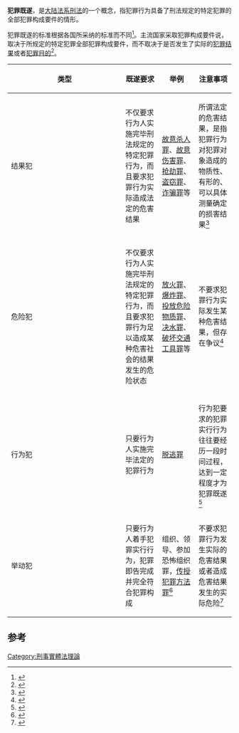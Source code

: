 {{legal}}
{{大陸法系刑法}}
'''犯罪既遂'''，是[[大陆法系|大陆法系]][[刑法|刑法]]的一个概念，指犯罪行为具备了刑法规定的特定犯罪的全部犯罪构成要件的情形。

犯罪既遂的标准根据各国所采纳的标准而不同<ref>{{cite journal|author=冯亚东 胡东飞|title=犯罪既遂标准新论——以刑法目的为视角的剖析|journal=《法学》|year=2002年|issue=第9期|pages=37-41页|url=http://www.cqvip.com/QK/71135X/201107/12512468.html|accessdate=2014-12-03|archive-date=2019-06-12|archive-url=https://web.archive.org/web/20190612200901/http://www.cqvip.com/QK/71135X/201107/12512468.html|dead-url=no}}</ref>。主流国家采取犯罪构成要件说，取决于所规定的特定犯罪全部犯罪构成要件，而不取决于是否发生了实际的[[犯罪结果|犯罪结果]]或者[[犯罪目的|犯罪目的]]<ref>{{cite journal|author=刘之雄|title=关于故意犯罪既遂标准的再思考|journal=《法商研究》|year=1998年|issue=第6期|pages=88-90页|url=http://www.cqvip.com/QK/81666A/199806/1002369365.html|accessdate=2014-12-03|archive-date=2019-06-04|archive-url=https://web.archive.org/web/20190604141046/http://www.cqvip.com/QK/81666A/199806/1002369365.html|dead-url=no}}</ref>。

{| class="wikitable"
|-
!width=5%| 类型  !! 既遂要求 !! 举例 !! 注意事项
|-
| 结果犯 || 不仅要求行为人实施完毕刑法规定的特定犯罪行为，而且要求犯罪行为实际造成法定的危害结果 || [[故意杀人罪|故意杀人罪]]、[[故意伤害罪|故意伤害罪]]、[[抢劫罪|抢劫罪]]、[[盗窃罪|盗窃罪]]、[[诈骗罪|诈骗罪]]等||所谓法定的危害结果，是指犯罪行为对犯罪对象造成的物质性、有形的、可以具体测量确定的损害结果<ref>{{cite journal|author=金泽刚|title=结果犯的概念及其既遂形态研究|journal=《法律科学.西北政法学院学报》|year=1999年|issue=03期|url=http://www.cnki.com.cn/Article/CJFDTotal-DOUB903.008.htm|accessdate=2014-12-03|archive-date=2021-02-03|archive-url=https://web.archive.org/web/20210203201307/http://www.cnki.com.cn/Article/CJFDTotal-DOUB903.008.htm|dead-url=no}}</ref>
|-
| 危险犯 || 不仅要求行为人实施完毕刑法规定的特定犯罪行为，而且要求犯罪行为足以造成某种危害社会的结果发生的危险状态 || [[放火罪|放火罪]]、[[爆炸罪|爆炸罪]]、[[投放危险物质罪|投放危险物质罪]]、[[决水罪|决水罪]]、[[破坏交通工具罪|破坏交通工具罪]]等||不要求犯罪行为实际发生某种危害结果，但存在争议<ref>{{cite journal|author=陈航|title=对“危险犯属于犯罪既遂形态”之理论通说的质疑|journal=《河北法学》|year=1999年|issue=第2期|pages=36-38页|url=http://www.cqvip.com/QK/80057X/199902/1002363908.html|accessdate=2014-12-03|archive-date=2019-06-11|archive-url=https://web.archive.org/web/20190611051517/http://www.cqvip.com/QK/80057X/199902/1002363908.html|dead-url=no}}</ref>
|-
| 行为犯 || 只要行为人实施完毕法定的犯罪行为 || [[脱逃罪|脱逃罪]]||行为犯要求的犯罪实行行为往往要经历一段时间过程，达到一定程度才为犯罪既遂<ref>{{cite journal|author=蒋兰香|title=对犯罪既遂形态逻辑关系的梳理|journal=《河北法学》|year=2006年|issue=第12期|pages=82-87页|url=http://www.cqvip.com/QK/71135X/201107/23266757.html|accessdate=2014-12-03|archive-date=2019-06-08|archive-url=https://web.archive.org/web/20190608132041/http://www.cqvip.com/QK/71135X/201107/23266757.html|dead-url=no}}</ref>
|-
|举动犯 || 只要行为人着手犯罪实行行为，犯罪即告完成并完全符合犯罪构成|| 组织、领导、参加恐怖组织罪，[[传授犯罪方法罪|传授犯罪方法罪]]<ref>{{cite journal|author=万春 邹涛 张国吉 沈旭|title=传授犯罪方法罪的讨论|journal=《法学》|year=1984年|issue=第2期|pages=19-23页|url=http://www.cqvip.com/QK/81227X/198402/1002311195.html|accessdate=2014-12-03|archive-date=2019-06-13|archive-url=https://web.archive.org/web/20190613093210/http://www.cqvip.com/QK/81227X/198402/1002311195.html|dead-url=no}}</ref>||不要求犯罪行为发生实际的危害结果或者造成危害结果发生的实际危险<ref>{{cite journal|author=彭文华|title=论刑事法治视野中的犯罪既遂标准|journal=《法学评论》|year=2009年|issue=第2期|pages=35-42页|url=http://www.cqvip.com/QK/71135X/201107/29673224.html|accessdate=2014-12-03|archive-date=2019-06-13|archive-url=https://web.archive.org/web/20190613105521/http://www.cqvip.com/QK/71135X/201107/29673224.html|dead-url=no}}</ref>
|}

==参考==
{{reflist}}

[[Category:刑事實體法理論|Category:刑事實體法理論]]
